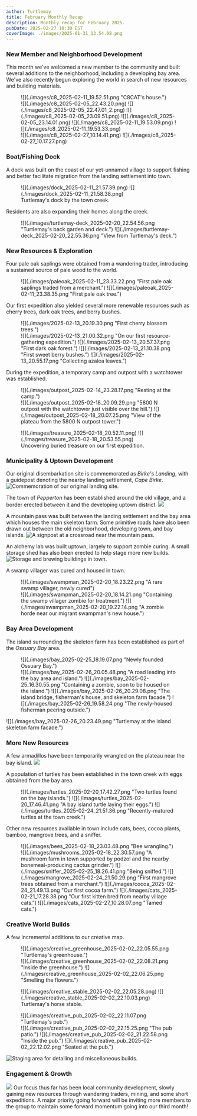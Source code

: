 ```yaml
---
author: Turtlemay
title: February Monthly Recap
description: Monthly recap for February 2025.
pubDate: 2025-02-27 10:30 EST
coverImage: ./images/2025-01-31_13.54.08.png
---
```

### New Member and Neighborhood Development
This month we've welcomed a new member to the community
and built several additions to the neighborhood,
including a developing bay area.
We've also recently begun exploring the world in search of new
resources and building materials.
<figure>
![](./images/c8_2025-02-11_19.52.51.png "C8CAT's house.")
<div class="blog-image-group">
![](./images/c8_2025-02-05_22.43.20.png)
![](./images/c8_2025-02-05_22.47.01_2.png)
![](./images/c8_2025-02-05_23.09.51.png)
![](./images/c8_2025-02-05_23.14.01.png)
![](./images/c8_2025-02-11_19.53.09.png)
![](./images/c8_2025-02-11_19.53.33.png)
</div>
![](./images/c8_2025-02-27_10.14.41.png)
![](./images/c8_2025-02-27_10.17.27.png)
</figure>

### Boat/Fishing Dock
A dock was built on the coast of our yet-unnamed village
to support fishing and better facilitate migration from
the landing settlement into town.
<figure>
<div class="blog-image-group">
![](./images/dock_2025-02-11_21.57.39.png)
![](./images/dock_2025-02-11_21.58.38.png)
</div>
<figcaption>Turtlemay's dock by the town creek.</figcaption>
</figure>

Residents are also expanding their homes along the creek.
<figure>
<div class="blog-image-group">
![](./images/turtlemay-deck_2025-02-20_22.54.56.png "Turtlemay's back garden and deck.")
![](./images/turtlemay-deck_2025-02-20_22.55.36.png "View from Turtlemay's deck.")
</div>
</figure>

### New Resources & Exploration
Four pale oak saplings were obtained from a wandering trader,
introducing a sustained source of pale wood to the world.
<figure>
<div class="blog-image-group">
![](./images/paleoak_2025-02-11_23.33.22.png "First pale oak saplings traded from a merchant.")
![](./images/paleoak_2025-02-11_23.38.35.png "First pale oak tree.")
</div>
</figure>

Our first expedition also yielded several more renewable resources
such as cherry trees, dark oak trees, and berry bushes.
<figure>
![](./images/2025-02-13_20.19.30.png "First cherry blossom trees.")
<div class="blog-image-group">
![](./images/2025-02-13_21.00.32.png "On our first resource-gathering expedition.")
![](./images/2025-02-13_20.57.37.png "First dark oak forest.")
![](./images/2025-02-13_21.10.38.png "First sweet berry bushes.")
![](./images/2025-02-13_20.55.17.png "Collecting azalea leaves.")
</div>
</figure>

During the expedition, a temporary camp and outpost
with a watchtower was established.
<figure>
![](./images/outpost_2025-02-14_23.28.17.png "Resting at the camp.")
<div class="blog-image-group">
![](./images/outpost_2025-02-18_20.09.29.png "5800 N outpost with the watchtower just visible over the hill.")
![](./images/outpost_2025-02-18_20.07.25.png "View of the plateau from the 5800 N outpost tower.")
</div>
</figure>

<figure>
<div class="blog-image-group">
![](./images/treasure_2025-02-18_20.52.11.png)
![](./images/treasure_2025-02-18_20.53.55.png)
</div>
<figcaption>Uncovering buried treasure on our first expedition.</figcaption>
</figure>

### Municipality & Uptown Development
Our original disembarkation site is commemorated as *Birke's Landing*,
with a guidepost denoting the nearby landing settlement, *Cape Birke*.
![](./images/landing_2025-02-24_22.31.39.png "Commemoration of our original landing site.")

The town of *Pepperton* has been established around the old village,
and a border erected between it and the developing uptown district.
![](./images/pepperton_2025-02-24_21.53.11.png)

A mountain pass was built between the landing settlement
and the bay area which houses the main skeleton farm.
Some primitive roads have also been drawn out between
the old neighborhood, developing town, and bay islands.
![](./images/road_2025-02-26_20.04.57.png "A signpost at a crossroad near the mountain pass.")

An alchemy lab was built uptown, largely to support zombie curing.
A small storage shed has also been erected to help stage more new builds.
![](./images/buildings_2025-02-19_23.30.35.png "Storage and brewing buildings in town.")

A swamp villager was cured and housed in town.
<figure>
![](./images/swampman_2025-02-20_18.23.22.png "A rare swamp villager, newly cured")
<div class="blog-image-group">
![](./images/swampman_2025-02-20_18.14.21.png "Containing the swamp villager zombie for treatment.")
![](./images/swampman_2025-02-20_19.22.14.png "A zombie horde near our migrant swampman's new house.")
</div>
</figure>

### Bay Area Development
The island surrounding the skeleton farm has been
established as part of the *Ossuary Bay* area.

<figure>
![](./images/bay_2025-02-25_18.19.07.png "Newly founded Ossuary Bay.")
<div class="blog-image-group">
![](./images/bay_2025-02-26_20.05.48.png "A road leading into the bay area and island.")
![](./images/bay_2025-02-25_16.30.55.png "Containing a zombie, soon to be housed on the island.")
![](./images/bay_2025-02-26_20.29.08.png "The island bridge, fisherman's house, and skeleton farm facade.")
![](./images/bay_2025-02-26_19.58.24.png "The newly-housed fisherman peering outside.")
</div>
</figure>
![](./images/bay_2025-02-26_20.23.49.png "Turtlemay at the island skeleton farm facade.")

### More New Resources
A few armadillos have been temporarily wrangled on the plateau near the bay island.
![](./images/armadillos_2025-02-27_10.22.21.png)

A population of turtles has been established in the town creek
with eggs obtained from the bay area.
<figure>
<div class="blog-image-group">
![](./images/turtles_2025-02-20_17.42.27.png "Two turtles found on the bay islands.")
![](./images/turtles_2025-02-20_17.46.41.png "A bay island turtle laying their eggs.")
![](./images/turtles_2025-02-24_21.51.36.png "Recently-matured turtles at the town creek.")
</div>
</figure>

Other new resources available in town include cats, bees,
cocoa plants, bamboo, mangrove trees, and a sniffer.
<figure>
![](./images/bees_2025-02-18_23.03.48.png "Bee wrangling.")
<div class="blog-image-group">
![](./images/mushrooms_2025-02-18_22.30.57.png "A mushroom farm in town supported by podzol and the nearby bonemeal-producing cactus grinder.")
![](./images/sniffer_2025-02-25_18.26.41.png "Being sniffed.")
![](./images/mangrove_2025-02-24_21.50.29.png "First mangrove trees obtained from a merchant.")
![](./images/cocoa_2025-02-24_21.49.13.png "Our first cocoa farm.")
![](./images/cats_2025-02-21_17.28.38.png "Our first kitten bred from nearby village cats.")
![](./images/cats_2025-02-27_10.28.07.png "Tamed cats.")
</div>
</figure>

### Creative World Builds
A few incremental additions to our creative map.
<figure>
![](./images/creative_greenhouse_2025-02-02_22.05.55.png "Turtlemay's greenhouse.")
<div class="blog-image-group">
![](./images/creative_greenhouse_2025-02-02_22.08.21.png "Inside the greenhouse.")
![](./images/creative_greenhouse_2025-02-02_22.06.25.png "Smelling the flowers.")
</div>
</figure>

<figure>
<div class="blog-image-group">
![](./images/creative_stable_2025-02-02_22.05.28.png)
![](./images/creative_stable_2025-02-02_22.10.03.png)
</div>
<figcaption>Turtlemay's horse stable.</figcaption>
</figure>

<figure>
![](./images/creative_pub_2025-02-02_22.11.07.png "Turtlemay's pub.")
<div class="blog-image-group">
![](./images/creative_pub_2025-02-02_22.15.25.png "The pub patio.")
![](./images/creative_pub_2025-02-02_21.22.58.png "Inside the pub.")
![](./images/creative_pub_2025-02-02_22.12.02.png "Seated at the pub.")
</div>
</figure>

![](./images/2025-02-12_21.00.28.png "Staging area for detailing and miscellaneous builds.")

### Engagement & Growth
![](./images/2025-02-05_22.52.57.png)
Our focus thus far has been local community development, slowly
gaining new resources through wandering traders, mining, and
some short expeditions. A major priority going forward will be
inviting more members to the group to maintain some
forward momentum going into our third month!